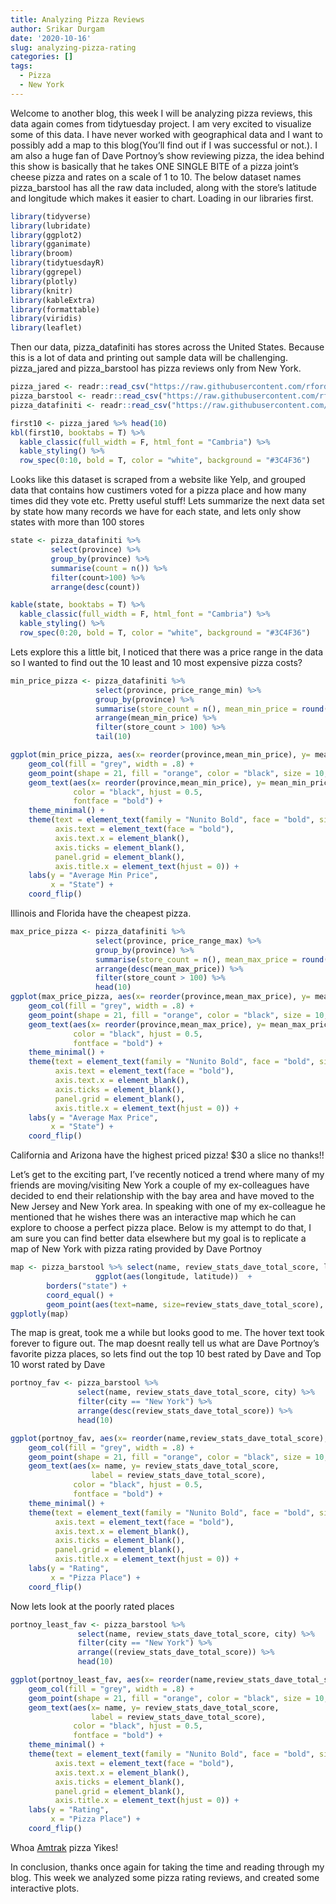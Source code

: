 ```yaml
---
title: Analyzing Pizza Reviews 
author: Srikar Durgam
date: '2020-10-16'
slug: analyzing-pizza-rating
categories: []
tags:
  - Pizza
  - New York
---
```

Welcome to another blog, this week I will be analyzing  pizza reviews, this data again comes from tidytuesday project. I am very excited to visualize some of this data. I have never worked with geographical data and I want to possibly add a map to this blog(You'll find out if I was successful or not.). I am also a huge fan of Dave Portnoy’s show reviewing pizza, the idea behind this show is basically that he takes ONE SINGLE BITE of a pizza joint’s cheese pizza and rates on a scale of 1 to 10. The below dataset names pizza_barstool has all the raw data included, along with the store’s latitude and longitude which makes it easier to chart. 
Loading in our libraries first.

```r
library(tidyverse)
library(lubridate)
library(ggplot2)
library(gganimate)
library(broom)
library(tidytuesdayR)
library(ggrepel)
library(plotly)
library(knitr)
library(kableExtra)
library(formattable)
library(viridis)
library(leaflet)
```

Then our data, pizza_datafiniti has stores across the United States. Because this is a lot of data and printing out sample data will be challenging. pizza_jared and pizza_barstool has pizza reviews only from New York. 

```r
pizza_jared <- readr::read_csv("https://raw.githubusercontent.com/rfordatascience/tidytuesday/master/data/2019/2019-10-01/pizza_jared.csv")
pizza_barstool <- readr::read_csv("https://raw.githubusercontent.com/rfordatascience/tidytuesday/master/data/2019/2019-10-01/pizza_barstool.csv")
pizza_datafiniti <- readr::read_csv("https://raw.githubusercontent.com/rfordatascience/tidytuesday/master/data/2019/2019-10-01/pizza_datafiniti.csv")
```

```r
first10 <- pizza_jared %>% head(10)
kbl(first10, booktabs = T) %>%
  kable_classic(full_width = F, html_font = "Cambria") %>%
  kable_styling() %>%
  row_spec(0:10, bold = T, color = "white", background = "#3C4F36")
```
Looks like this dataset is scraped from a website like Yelp, and grouped data that contains how custimers voted for a pizza place and how many times did they vote etc. Pretty useful stuff! Lets summarize the next data set by state how many records we have for each state, and lets only show states with more than 100 stores

```r
state <- pizza_datafiniti %>%
         select(province) %>%
         group_by(province) %>%
         summarise(count = n()) %>%
         filter(count>100) %>%
         arrange(desc(count))

kable(state, booktabs = T) %>%
  kable_classic(full_width = F, html_font = "Cambria") %>%
  kable_styling() %>%
  row_spec(0:20, bold = T, color = "white", background = "#3C4F36") 
```
Lets explore this a little bit, I noticed that there was a price range in the data so I wanted to find out the 10 least and 10 most expensive pizza costs?

```r
min_price_pizza <- pizza_datafiniti %>% 
                   select(province, price_range_min) %>%
                   group_by(province) %>%
                   summarise(store_count = n(), mean_min_price = round(mean(price_range_min))) %>%
                   arrange(mean_min_price) %>%
                   filter(store_count > 100) %>%
                   tail(10)

ggplot(min_price_pizza, aes(x= reorder(province,mean_min_price), y= mean_min_price)) +
    geom_col(fill = "grey", width = .8) +
    geom_point(shape = 21, fill = "orange", color = "black", size = 10, stroke = 1) +
    geom_text(aes(x= reorder(province,mean_min_price), y= mean_min_price, label = mean_min_price),
              color = "black", hjust = 0.5, 
              fontface = "bold") +
    theme_minimal() +
    theme(text = element_text(family = "Nunito Bold", face = "bold", size = 10),
          axis.text = element_text(face = "bold"),
          axis.text.x = element_blank(),
          axis.ticks = element_blank(),
          panel.grid = element_blank(),
          axis.title.x = element_text(hjust = 0)) +
    labs(y = "Average Min Price",
         x = "State") +
    coord_flip() 
```

Illinois and Florida have the cheapest pizza. 

```r
max_price_pizza <- pizza_datafiniti %>% 
                   select(province, price_range_max) %>%
                   group_by(province) %>%
                   summarise(store_count = n(), mean_max_price = round(mean(price_range_max))) %>%
                   arrange(desc(mean_max_price)) %>%
                   filter(store_count > 100) %>%
                   head(10)
ggplot(max_price_pizza, aes(x= reorder(province,mean_max_price), y= mean_max_price)) +
    geom_col(fill = "grey", width = .8) +
    geom_point(shape = 21, fill = "orange", color = "black", size = 10, stroke = 1) +
    geom_text(aes(x= reorder(province,mean_max_price), y= mean_max_price, label = mean_max_price),
              color = "black", hjust = 0.5, 
              fontface = "bold") +
    theme_minimal() +
    theme(text = element_text(family = "Nunito Bold", face = "bold", size = 10),
          axis.text = element_text(face = "bold"),
          axis.text.x = element_blank(),
          axis.ticks = element_blank(),
          panel.grid = element_blank(),
          axis.title.x = element_text(hjust = 0)) +
    labs(y = "Average Max Price",
         x = "State") +
    coord_flip()
```

California and Arizona have the highest priced pizza! $30 a slice no thanks!!

Let's get to the exciting part, I've recently noticed a trend where many of my friends are moving/visiting New York a couple of my ex-colleagues have decided to end their relationship with the bay area and have moved to the New Jersey and New York area. In speaking with one of my ex-colleague he mentioned that he wishes there was an interactive map which he can explore to choose a perfect pizza place. Below is my attempt to do that, I am sure you can find better data elsewhere but my goal is to replicate a map of New York with pizza rating provided by Dave Portnoy


```r
map <- pizza_barstool %>% select(name, review_stats_dave_total_score, latitude, longitude) %>%
                   ggplot(aes(longitude, latitude))  +
        borders("state") +
        coord_equal() +
        geom_point(aes(text=name, size=review_stats_dave_total_score), colour="red", alpha=1/2, name="name")
ggplotly(map)
```
The map is great, took me a while but looks good to me. The hover text took forever to figure out. The map doesnt really tell us what are Dave Portnoy's favorite pizza places, so lets find out the top 10 best rated by Dave and Top 10 worst rated by Dave

```r
portnoy_fav <- pizza_barstool %>% 
               select(name, review_stats_dave_total_score, city) %>%
               filter(city == "New York") %>%
               arrange(desc(review_stats_dave_total_score)) %>%
               head(10)
```

```r
ggplot(portnoy_fav, aes(x= reorder(name,review_stats_dave_total_score), y= review_stats_dave_total_score)) +
    geom_col(fill = "grey", width = .8) +
    geom_point(shape = 21, fill = "orange", color = "black", size = 10, stroke = 1) +
    geom_text(aes(x= name, y= review_stats_dave_total_score, 
                  label = review_stats_dave_total_score),
              color = "black", hjust = 0.5, 
              fontface = "bold") +
    theme_minimal() +
    theme(text = element_text(family = "Nunito Bold", face = "bold", size = 10),
          axis.text = element_text(face = "bold"),
          axis.text.x = element_blank(),
          axis.ticks = element_blank(),
          panel.grid = element_blank(),
          axis.title.x = element_text(hjust = 0)) +
    labs(y = "Rating",
         x = "Pizza Place") +
    coord_flip()
```

Now lets look at the poorly rated places

```r
portnoy_least_fav <- pizza_barstool %>% 
               select(name, review_stats_dave_total_score, city) %>%
               filter(city == "New York") %>%
               arrange((review_stats_dave_total_score)) %>%
               head(10)
```

```r
ggplot(portnoy_least_fav, aes(x= reorder(name,review_stats_dave_total_score), y= review_stats_dave_total_score)) +
    geom_col(fill = "grey", width = .8) +
    geom_point(shape = 21, fill = "orange", color = "black", size = 10, stroke = 1) +
    geom_text(aes(x= name, y= review_stats_dave_total_score, 
                  label = review_stats_dave_total_score),
              color = "black", hjust = 0.5, 
              fontface = "bold") +
    theme_minimal() +
    theme(text = element_text(family = "Nunito Bold", face = "bold", size = 10),
          axis.text = element_text(face = "bold"),
          axis.text.x = element_blank(),
          axis.ticks = element_blank(),
          panel.grid = element_blank(),
          axis.title.x = element_text(hjust = 0)) +
    labs(y = "Rating",
         x = "Pizza Place") +
    coord_flip()
```

Whoa [Amtrak](https://twitter.com/stoolpresidente/status/1055587308374679552?lang=en) pizza Yikes!

In conclusion, thanks once again for taking the time and reading through my blog. This week we analyzed some pizza rating reviews, and created some interactive plots.